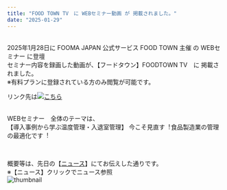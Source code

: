 ```yaml
---
title: "FOOD TOWN TV　に WEBセミナー動画 が 掲載されました。"
date: "2025-01-29"
---
```

<br />
2025年1月28日に
FOOMA JAPAN 公式サービス FOOD TOWN 主催 の WEBセミナー に登壇
<br />
セミナー内容を録画した動画が、【フードタウン】FOODTOWN TV　に 掲載されました。
<br />
※有料プランに登録されている方のみ閲覧が可能です。

リンク先は[![こちら](../images/News/2025/20250128-3.png)](https://food-town.jp/customer/seminar/detail/72)
<br />
<br />

WEBセミナー　全体のテーマは、
<br />
【導⼊事例から学ぶ温度管理・⼊退室管理】
今こそ⾒直す︕⾷品製造業の管理の最適化です︕

<br />

概要等は、先日の【[ニュース](https://bcore.biz/news/2025-01-08)】にてお伝えした通りです。<br />
※【ニュース】クリックでニュース参照
<br />
![thumbnail](../images/News/2025/20250128-2.png)

